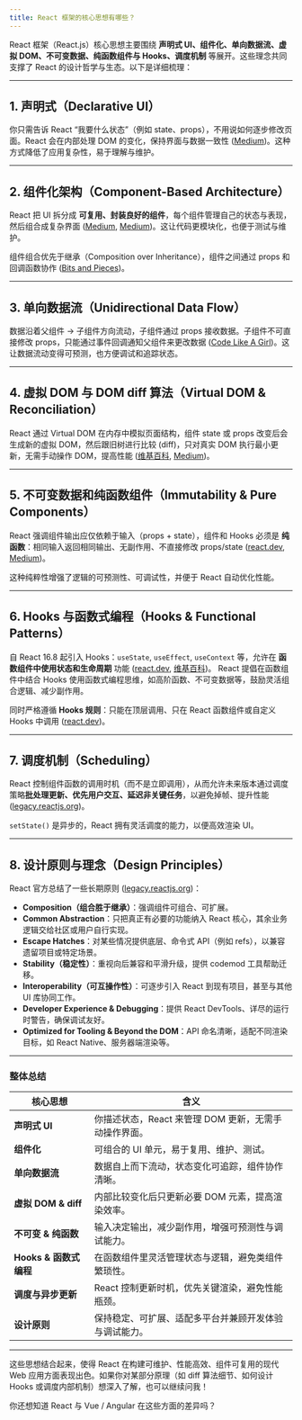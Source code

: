 ```yaml
---
title: React 框架的核心思想有哪些？
---
```


React 框架（React.js）核心思想主要围绕 **声明式 UI、组件化、单向数据流、虚拟 DOM、不可变数据、纯函数组件与 Hooks、调度机制** 等展开。这些理念共同支撑了 React 的设计哲学与生态。以下是详细梳理：

---

## 1. 声明式（Declarative UI）

你只需告诉 React “我要什么状态”（例如 state、props），不用说如何逐步修改页面。React 会在内部处理 DOM 的变化，保持界面与数据一致性 ([Medium][1])。这种方式降低了应用复杂性，易于理解与维护。

---

## 2. 组件化架构（Component-Based Architecture）

React 把 UI 拆分成 **可复用、封装良好的组件**，每个组件管理自己的状态与表现，然后组合成复杂界面 ([Medium][1], [Medium][2])。这让代码更模块化，也便于测试与维护。

组件组合优先于继承（Composition over Inheritance），组件之间通过 props 和回调函数协作 ([Bits and Pieces][3])。

---

## 3. 单向数据流（Unidirectional Data Flow）

数据沿着父组件 → 子组件方向流动，子组件通过 props 接收数据。子组件不可直接修改 props，只能通过事件回调通知父组件来更改数据 ([Code Like A Girl][4])。这让数据流动变得可预测，也方便调试和追踪状态。

---

## 4. 虚拟 DOM 与 DOM diff 算法（Virtual DOM & Reconciliation）

React 通过 Virtual DOM 在内存中模拟页面结构，组件 state 或 props 改变后会生成新的虚拟 DOM，然后跟旧树进行比较 (diff)，只对真实 DOM 执行最小更新，无需手动操作 DOM，提高性能 ([维基百科][5], [Medium][1])。

---

## 5. 不可变数据和纯函数组件（Immutability & Pure Components）

React 强调组件输出应仅依赖于输入（props + state），组件和 Hooks 必须是 **纯函数**：相同输入返回相同输出、无副作用、不直接修改 props/state ([react.dev][6], [Medium][7])。

这种纯粹性增强了逻辑的可预测性、可调试性，并便于 React 自动优化性能。

---

## 6. Hooks 与函数式编程（Hooks & Functional Patterns）

自 React 16.8 起引入 Hooks：`useState`, `useEffect`, `useContext` 等，允许在 **函数组件中使用状态和生命周期** 功能 ([react.dev][6], [维基百科][5])。
React 提倡在函数组件中结合 Hooks 使用函数式编程思维，如高阶函数、不可变数据等，鼓励灵活组合逻辑、减少副作用。

同时严格遵循 **Hooks 规则**：只能在顶层调用、只在 React 函数组件或自定义 Hooks 中调用 ([react.dev][6])。

---

## 7. 调度机制（Scheduling）

React 控制组件函数的调用时机（而不是立即调用），从而允许未来版本通过调度策略**批处理更新、优先用户交互、延迟非关键任务**，以避免掉帧、提升性能 ([legacy.reactjs.org][8])。

`setState()` 是异步的，React 拥有灵活调度的能力，以便高效渲染 UI。

---

## 8. 设计原则与理念（Design Principles）

React 官方总结了一些长期原则 ([legacy.reactjs.org][8])：

* **Composition（组合胜于继承）**：强调组件可组合、可扩展。
* **Common Abstraction**：只把真正有必要的功能纳入 React 核心，其余业务逻辑交给社区或用户自行实现。
* **Escape Hatches**：对某些情况提供底层、命令式 API（例如 refs），以兼容遗留项目或特定场景。
* **Stability（稳定性）**：重视向后兼容和平滑升级，提供 codemod 工具帮助迁移。
* **Interoperability（可互操作性）**：可逐步引入 React 到现有项目，甚至与其他 UI 库协同工作。
* **Developer Experience & Debugging**：提供 React DevTools、详尽的运行时警告，确保调试友好。
* **Optimized for Tooling & Beyond the DOM**：API 命名清晰，适配不同渲染目标，如 React Native、服务器端渲染等。

---

### 整体总结

| 核心思想              | 含义                               |
| ----------------- | -------------------------------- |
| **声明式 UI**        | 你描述状态，React 来管理 DOM 更新，无需手动操作界面。 |
| **组件化**           | 可组合的 UI 单元，易于复用、维护、测试。           |
| **单向数据流**         | 数据自上而下流动，状态变化可追踪，组件协作清晰。         |
| **虚拟 DOM & diff** | 内部比较变化后只更新必要 DOM 元素，提高渲染效率。      |
| **不可变 & 纯函数**     | 输入决定输出，减少副作用，增强可预测性与调试能力。        |
| **Hooks & 函数式编程** | 在函数组件里灵活管理状态与逻辑，避免类组件繁琐性。        |
| **调度与异步更新**       | React 控制更新时机，优先关键渲染，避免性能瓶颈。      |
| **设计原则**          | 保持稳定、可扩展、适配多平台并兼顾开发体验与调试能力。      |

---

这些思想结合起来，使得 React 在构建可维护、性能高效、组件可复用的现代 Web 应用方面表现出色。如果你对某部分原理（如 diff 算法细节、如何设计 Hooks 或调度内部机制）想深入了解，也可以继续问我！

你还想知道 React 与 Vue / Angular 在这些方面的差异吗？

[1]: https://medium.com/%40surya.tplm/understanding-reacts-core-philosophy-a-comprehensive-guide-8a0c7f4c7174?utm_source=chatgpt.com "Understanding React's Core Philosophy: A Comprehensive Guide"
[2]: https://medium.com/%40rishabh_roy/unveiling-the-architecture-of-react-a-deep-dive-into-its-core-principles-and-mechanisms-9f5b738e9d6c?utm_source=chatgpt.com "Unveiling the Architecture of React: A Deep Dive into Its Core ..."
[3]: https://blog.bitsrc.io/react-philosophy-for-beginners-d926a7672e66?utm_source=chatgpt.com "React Philosophy For Beginners - Bits and Pieces - Bit.dev"
[4]: https://code.likeagirl.io/the-philosophy-of-react-e2c126c61af3?utm_source=chatgpt.com "The philosophy of React - by Malinna Leach - Code Like A Girl"
[5]: https://en.wikipedia.org/wiki/React_%28software%29?utm_source=chatgpt.com "React (software)"
[6]: https://react.dev/reference/rules?utm_source=chatgpt.com "Rules of React"
[7]: https://medium.com/%40brechtcorbeel/understanding-the-core-principles-of-react-a-comprehensive-introduction-cb56f0435ea1?utm_source=chatgpt.com "Understanding the Core Principles of React: A Comprehensive ..."
[8]: https://legacy.reactjs.org/docs/design-principles.html?utm_source=chatgpt.com "Design Principles - React"
